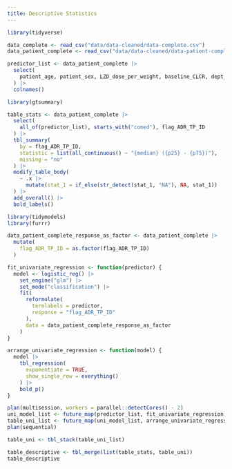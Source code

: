 ```yaml
---
title: Descriptive Statistics
---
```


```r
library(tidyverse)

data_complete <- read_csv("data/data-cleaned/data-complete.csv")
data_patient_complete <- read_csv("data/data-cleaned/data-patient-complete.csv")
```

```r
predictor_list <- data_patient_complete |>
  select(
    patient_age, patient_sex, LZD_dose_per_weight, baseline_CLCR, dept_ER, dept_ICU, baseline_HGB, baseline_WBC, baseline_PLT, LZD_duration, starts_with("invasive"), starts_with("comorb"), starts_with("infect"), comed_aspirin, comed_diclofenac, comed_ibuprofen, comed_paracetamol, comed_penicillin, comed_cepha, comed_carbapenem, comed_cotrimoxazol, comed_vancomycin, comed_levofloxacin, comed_teicoplanin, comed_ethambutol, comed_pyrazinamid, comed_rifampin, comed_heparin, comed_clopidogrel, comed_enoxaparin, comed_dexamethason, comed_amiodaron, comed_furosemid, comed_haloperidol, comed_valproic
  ) |>
  colnames()
```

```r
library(gtsummary)

table_stats <- data_patient_complete |>
  select(
    all_of(predictor_list), starts_with("comed"), flag_ADR_TP_ID
  ) |>
  tbl_summary(
    by = flag_ADR_TP_ID,
    statistic = list(all_continuous() ~ "{median} ({p25} - {p75})"),
    missing = "no"
  ) |>
  modify_table_body(
    ~ .x |>
      mutate(stat_1 = if_else(str_detect(stat_1, "NA"), NA, stat_1))
  ) |>
  add_overall() |>
  bold_labels()
```

```r
library(tidymodels)
library(furrr)

data_patient_complete_response_as_factor <- data_patient_complete |>
  mutate(
    flag_ADR_TP_ID = as.factor(flag_ADR_TP_ID)
  )

fit_univariate_regression <- function(predictor) {
  model <- logistic_reg() |>
    set_engine("glm") |>
    set_mode("classification") |>
    fit(
      reformulate(
        termlabels = predictor,
        response = "flag_ADR_TP_ID"
      ),
      data = data_patient_complete_response_as_factor
    )
}

arrange_univariate_regression <- function(model) {
  model |>
    tbl_regression(
      exponentiate = TRUE,
      show_single_row = everything()
    ) |>
    bold_p()
}

plan(multisession, workers = parallel::detectCores() - 2)
uni_model_list <- future_map(predictor_list, fit_univariate_regression)
table_uni_list <- future_map(uni_model_list, arrange_univariate_regression)
plan(sequential)

table_uni <- tbl_stack(table_uni_list)
```

```r
table_descriptive <- tbl_merge(list(table_stats, table_uni))
table_descriptive
```